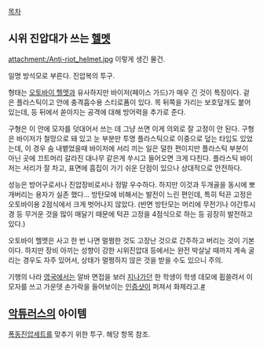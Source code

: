 [[목차]]
== 시위 진압대가 쓰는 [[헬멧]] ==
attachment:/Anti-riot_helmet.jpg
이렇게 생긴 물건.

일명 방석모로 부른다. 진압복의 투구.

형태는 [[오토바이 헬멧]]과 유사하지만 바이저(페이스 가드)가 매우 긴 것이 특징이다. 겉은 플라스틱이고 안에 충격흡수용 스티로폼이 있다. 목 뒤쪽을 가리는 보호덮개도 붙어 있는데, 등 뒤에서 쏟아지는 공격에 대해 방어력을 추가로 준다.

구형은 이 안에 모자를 덧대어서 쓰는 데 그냥 쓰면 이게 의외로 잘 고정이 안 된다. 구형은 바이저가 철망으로 돼 있고 눈 부분만 투명 플라스틱으로 이중으로 덮는 타입도 있었는데, 이 경우 숨 내뱉었을때 바이저에 서리 끼는 일은 덜한 편이지만 플라스틱 부분이 아닌 곳에 끄트머리 갈라진 대나무 같은게 쑤시고 들어오면 크게 다친다. 플라스틱 바이저는 서리가 잘 차고, 표면에 흠집이 가기 쉬운 단점이 있으나 상대적으로 안전하다.

성능은 방어구로서나 진압장비로서나 정말 우수하다. 하지만 이것과 두개골을 동시에 뽀개버리는 용자가 실존 했다... 방탄모에 비해서는 발전이 느린 편인데, 특히 턱끈 고정은 오토바이용 2점식에서 크게 벗어나지 않았다. (반면 방탄모는 머리에 무전기나 야간투시경 등 무거운 것을 많이 매달기 때문에 턱끈 고정을 4점식으로 하는 등 굉장히 발전하고 있다.)

오토바이 헬멧은 사고 한 번 나면 멀쩡한 것도 고장난 것으로 간주하고 버리는 것이 기본이다. 하지만 장비 아끼는 성향이 강한 시위진압대 등에서는 완전 박살날 때까지 계속 굴리는 경우도 자주 있어서, 상태가 멀쩡하지 않은 것을 받을 수도 있으니 주의.

기행의 나라 [[영국]]에서는 알바 면접을 보러 [[지나가던]] 한 학생이 학생 데모에 휩쓸려서 이 모자를 쓰고 가운뎃 손가락을 들어보이는 [[인증]]샷이 퍼져서 화제라고.[http://news.ninemsn.com.au/world/8171306/rioter-in-police-helmet-was-due-for-job-interview #]

== [[악튜러스]]의 아이템 ==
[[폭동진압세트]]를 맞추기 위한 투구. 해당 항목 참조.
